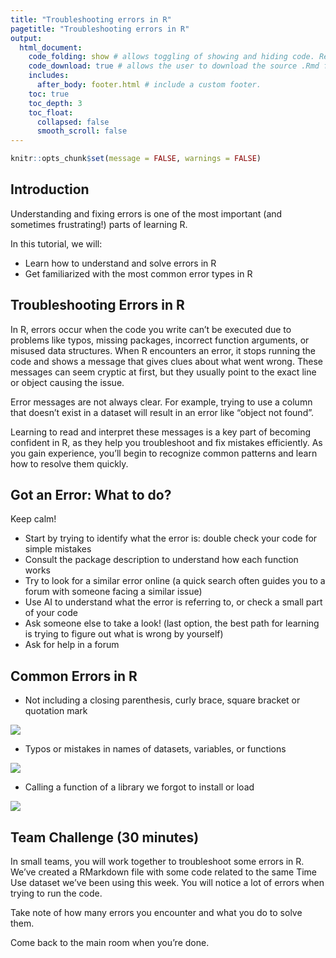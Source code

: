 ```yaml
---
title: "Troubleshooting errors in R"
pagetitle: "Troubleshooting errors in R"
output:
  html_document:
    code_folding: show # allows toggling of showing and hiding code. Remove if not using code.
    code_download: true # allows the user to download the source .Rmd file. Remove if not using code.
    includes:
      after_body: footer.html # include a custom footer.
    toc: true
    toc_depth: 3
    toc_float:
      collapsed: false
      smooth_scroll: false
---
```


```r
knitr::opts_chunk$set(message = FALSE, warnings = FALSE)
```

## Introduction

:::into
Understanding and fixing errors is one of the most important (and sometimes frustrating!) parts of learning R.
:::

In this tutorial, we will:

- Learn how to understand and solve errors in R
- Get familiarized with the most common error types in R

## Troubleshooting Errors in R

In R, errors occur when the code you write can’t be executed due to problems like typos, missing packages, incorrect function arguments, or misused data structures. When R encounters an error, it stops running the code and shows a message that gives clues about what went wrong. These messages can seem cryptic at first, but they usually point to the exact line or object causing the issue. 

Error messages are not always clear. For example, trying to use a column that doesn’t exist in a dataset will result in an error like “object not found”.

Learning to read and interpret these messages is a key part of becoming confident in R, as they help you troubleshoot and fix mistakes efficiently. As you gain experience, you’ll begin to recognize common patterns and learn how to resolve them quickly.

## Got an Error: What to do?

Keep calm!

 - Start by trying to identify what the error is: double check your code for simple mistakes 
 - Consult the package description to understand how each function works
 - Try to look for a similar error online (a quick search often guides you to a forum with someone facing a similar issue)
 - Use AI to understand what the error is referring to, or check a small part of your code
 - Ask someone else to take a look! (last option, the best path for learning is trying to figure out what is wrong by yourself)
 - Ask for help in a forum

## Common Errors in R
 - Not including a closing parenthesis, curly brace, square bracket or quotation mark
 
 ![](images/day4_error_incompleteexpression.png)
 
 - Typos or mistakes in names of datasets, variables, or functions
 
  ![](images/day4_error_typo.png)
 
 - Calling a function of a library we forgot to install or load
 
  ![](images/day4_error_loadlibraries.png)
 

## Team Challenge (30 minutes)
In small teams, you will work together to troubleshoot some errors in R. We've created a RMarkdown file with some code related to the same Time Use dataset we've been using this week. You will notice a lot of errors when trying to run the code. 

Take note of how many errors you encounter and what you do to solve them. 

Come back to the main room when you're done. 




